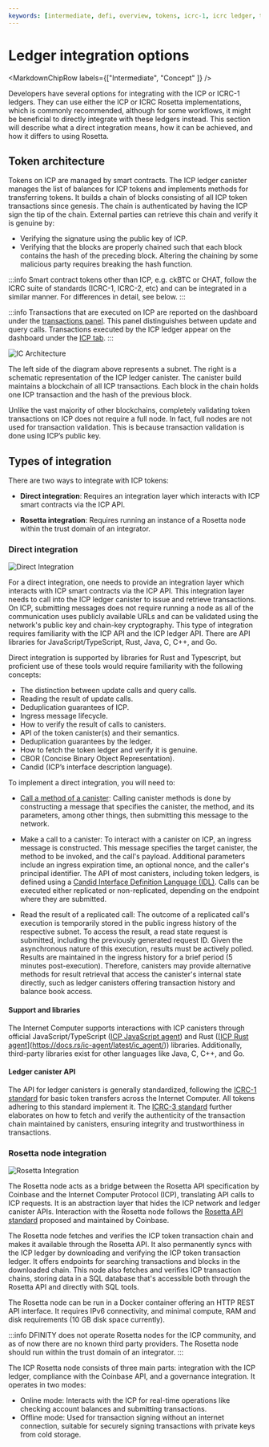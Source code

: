 ```yaml
---
keywords: [intermediate, defi, overview, tokens, icrc-1, icrc ledger, token integration, direct integration,icrc]
---
```



# Ledger integration options

<MarkdownChipRow labels={["Intermediate", "Concept"  ]} />

Developers have several options for integrating with the ICP or ICRC-1 ledgers. They can use either the ICP or ICRC Rosetta implementations, which is commonly recommended, although for some workflows, it might be beneficial to directly integrate with these ledgers instead. This section will describe what a direct integration means, how it can be achieved, and how it differs to using Rosetta.

##  Token architecture

Tokens on ICP are managed by smart contracts. The ICP ledger canister manages the list of balances for ICP tokens and implements methods for transferring tokens. It builds a chain of blocks consisting of all ICP token transactions since genesis. The chain is authenticated by having the ICP sign the tip of the chain. External parties can retrieve this chain and verify it is genuine by:
- Verifying the signature using the public key of ICP.
- Verifying that the blocks are properly chained such that each block contains the hash of the preceding block. Altering the chaining by some malicious party requires breaking the hash function.

:::info
Smart contract tokens other than ICP, e.g. ckBTC or CHAT, follow the ICRC suite of standards (ICRC-1, ICRC-2, etc) and can be integrated in a similar manner. For differences in detail, see below.
:::

:::info
Transactions that are executed on ICP are reported on the dashboard under the [transactions panel](https://dashboard.internetcomputer.org/). This panel distinguishes between update and query calls. Transactions executed by the ICP ledger appear on the dashboard under the [ICP tab](https://dashboard.internetcomputer.org/transactions).
:::

![IC Architecture](ic_architecture.png)

The left side of the diagram above represents a <GlossaryTooltip>subnet</GlossaryTooltip>. The right is a schematic representation of the ICP ledger canister. The canister build maintains a blockchain of all ICP transactions. Each block in the chain holds one ICP transaction and the hash of the previous block.

Unlike the vast majority of other blockchains, completely validating token transactions on ICP does not require a full node. In fact, full nodes are not used for transaction validation. This is because transaction validation is done using ICP’s public key.

## Types of integration

There are two ways to integrate with ICP tokens:

- **Direct integration**: Requires an integration layer which interacts with ICP smart contracts via the ICP API.

- **Rosetta integration**: Requires running an instance of a Rosetta node within the trust domain of an integrator.

### Direct integration

![Direct Integration](direct_integration.png)

For a direct integration, one needs to provide an integration layer which interacts with ICP smart contracts via the ICP API. This integration layer needs to call into the ICP ledger canister to issue and retrieve transactions. On ICP, submitting messages does not require running a node as all of the communication uses publicly available URLs and can be validated using the network's public key and chain-key cryptography. This type of integration requires familiarity with the ICP API and the ICP ledger API. There are API libraries for JavaScript/TypeScript, Rust, Java, C, C++, and Go.

Direct integration is supported by libraries for Rust and Typescript, but proficient use of these tools would require familiarity with the following concepts:

- The distinction between update calls and query calls.
- Reading the result of update calls.
- Deduplication guarantees of ICP.
- Ingress message lifecycle.
- How to verify the result of calls to canisters.
- API of the token canister(s) and their semantics.
- Deduplication guarantees by the ledger.
- How to fetch the token ledger and verify it is genuine.
- CBOR (Concise Binary Object Representation).
- Candid (ICP’s interface description language).

To implement a direct integration, you will need to:

- [Call a method of a canister](#http-call-overview): Calling canister methods is done by constructing a message that specifies the canister, the method, and its parameters, among other things, then submitting this message to the network.

- Make a call to a canister: To interact with a canister on ICP, an ingress message is constructed. This message specifies the target canister, the method to be invoked, and the call's payload. Additional parameters include an ingress expiration time, an optional nonce, and the caller's <GlossaryTooltip>principal</GlossaryTooltip> identifier. The API of most canisters, including token ledgers, is defined using a [Candid Interface Definition Language (IDL)](https://internetcomputer.org/docs/current/developer-docs/smart-contracts/candid/candid-concepts). Calls can be executed either replicated or non-replicated, depending on the endpoint where they are submitted.

- Read the result of a replicated call: The outcome of a replicated call's execution is temporarily stored in the public ingress history of the respective <GlossaryTooltip>subnet</GlossaryTooltip>. To access the result, a read state request is submitted, including the previously generated request ID. Given the asynchronous nature of this execution, results must be actively polled. Results are maintained in the ingress history for a brief period (5 minutes post-execution). Therefore, canisters may provide alternative methods for result retrieval that access the canister's internal state directly, such as ledger canisters offering transaction history and balance book access.



#### Support and libraries

The Internet Computer supports interactions with ICP canisters through official JavaScript/TypeScript ([ICP JavaScript agent](https://www.npmjs.com/package/@dfinity/agent)) and Rust ([[ICP Rust agent](https://docs.rs/ic-agent/latest/ic_agent/)](https://docs.rs/ic-agent/latest/ic_agent/)) libraries. Additionally, third-party libraries exist for other languages like Java, C, C++, and Go.

#### Ledger canister API
The API for ledger canisters is generally standardized, following the [ICRC-1 standard](https://github.com/dfinity/ICRC-1/blob/icrc-3/standards/ICRC-1/README.md) for basic token transfers across the Internet Computer. All tokens adhering to this standard implement it. The [ICRC-3 standard](https://github.com/dfinity/ICRC-1/tree/icrc-3/standards/ICRC-3) further elaborates on how to fetch and verify the authenticity of the transaction chain maintained by canisters, ensuring integrity and trustworthiness in transactions.

### Rosetta node integration

![Rosetta Integration](rosetta_integration.png)

The Rosetta node acts as a bridge between the Rosetta API specification by Coinbase and the Internet Computer Protocol (ICP), translating API calls to ICP requests. It is an abstraction layer that hides the ICP network and ledger canister APIs. Interaction with the Rosetta node follows the [Rosetta API standard](https://docs.cdp.coinbase.com/mesh/docs/welcome) proposed and maintained by Coinbase.

The Rosetta node fetches and verifies the ICP token transaction chain and makes it available through the Rosetta API. It also permanently syncs with the ICP ledger by downloading and verifying the ICP token transaction ledger. It offers endpoints for searching transactions and blocks in the downloaded chain.  This node also fetches and verifies ICP transaction chains, storing data in a SQL database that's accessible both through the Rosetta API and directly with SQL tools.

The Rosetta node can be run in a Docker container offering an HTTP REST API interface. It requires IPv6 connectivity, and minimal compute, RAM and disk requirements (10 GB disk space currently).


:::info
DFINITY does not operate Rosetta nodes for the ICP community, and as of now there are no known third party providers. The Rosetta node should run within the trust domain of an integrator.
:::

The ICP Rosetta node consists of three main parts: integration with the ICP ledger, compliance with the Coinbase API, and a governance integration. It operates in two modes:
- Online mode: Interacts with the ICP for real-time operations like checking account balances and submitting transactions.
- Offline mode: Used for transaction signing without an internet connection, suitable for securely signing transactions with private keys from cold storage.
